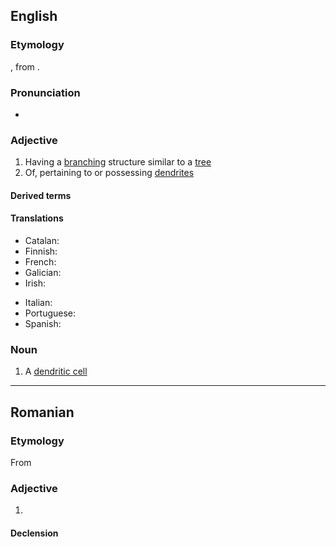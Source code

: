 ==English==

===Etymology===
{{suffix|en|dendrite|ic}}, from {{der|en|grc|δενδρίτης||of or pertaining to a tree}}.

===Pronunciation===
* {{a|UK}} {{IPA|en|/dɛndˈɹɪtɪk/}}

===Adjective===
{{en-adj}}

# Having a [[branching]] structure similar to a [[tree]]
# Of, pertaining to or possessing [[dendrite]]s

====Derived terms====
{{der2|en
|cytodendritic
|interdendritic
|follicular dendritic cell
|nondendritic
|dendrodendritic
|somatodendritic
|dendritical
|monodendritic
|polydendritic
|predendritic
|dendritically
|multidendritic}}

====Translations====
{{trans-top|of or possessing dendrites}}
* Catalan: {{t|ca|dendrític}}
* Finnish: {{t|fi|dendriittinen}}
* French: {{t+|fr|dendritique}}
* Galician: {{t|gl|dendrítico|m}}
* Irish: {{t|ga|craobhach}}
{{trans-mid}}
* Italian: {{t+|it|dendritico}}
* Portuguese: {{t|pt|dendrítico}}
* Spanish: {{t+|es|dendrítico}}
{{trans-bottom}}

===Noun===
{{en-noun}}

# A [[dendritic cell]]

----

==Romanian==

===Etymology===
From {{bor|ro|fr|dendritique}}

===Adjective===
{{ro-adj}}

# {{l|en|dendritic}}

====Declension====
{{ro-decl-adj}}